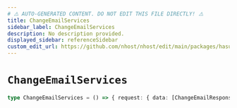 ```yaml
---
# ⚠️ AUTO-GENERATED CONTENT. DO NOT EDIT THIS FILE DIRECTLY! ⚠️
title: ChangeEmailServices
sidebar_label: ChangeEmailServices
description: No description provided.
displayed_sidebar: referenceSidebar
custom_edit_url: https://github.com/nhost/nhost/edit/main/packages/hasura-auth-js/src/machines/change-email.ts#L21
---
```


# `ChangeEmailServices`

```ts
type ChangeEmailServices = () => { request: { data: [ChangeEmailResponse](/reference/docgen/javascript/auth/types/change-email-response) } }
```
